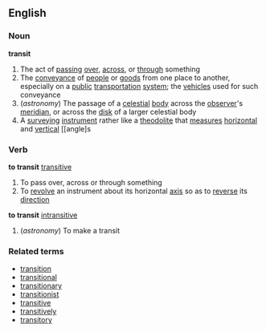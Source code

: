 ==English==
===Noun===
'''transit'''
#The act of [[passing]] [[over]], [[across]], or [[through]] something
#The [[conveyance]] of [[people]] or [[goods]] from one place to another, especially on a [[public]] [[transportation]] [[system]]; the [[vehicle]]s used for such conveyance
#(''astronomy'') The passage of a [[celestial]] [[body]] across the [[observer]]'s [[meridian]], or across the [[disk]] of a larger celestial body
#A [[surveying]] [[instrument]] rather like a [[theodolite]] that [[measures]] [[horizontal]] and [[vertical]] [[angle]s
===Verb===
'''to transit''' [[transitive]]
#To pass over, across or through something
#To [[revolve]] an instrument about its horizontal [[axis]] so as to [[reverse]] its [[direction]]
'''to transit''' [[intransitive]]
#(''astronomy'') To make a transit
===Related terms===
*[[transition]]
*[[transitional]]
*[[transitionary]]
*[[transitionist]]
*[[transitive]]
*[[transitively]]
*[[transitory]]